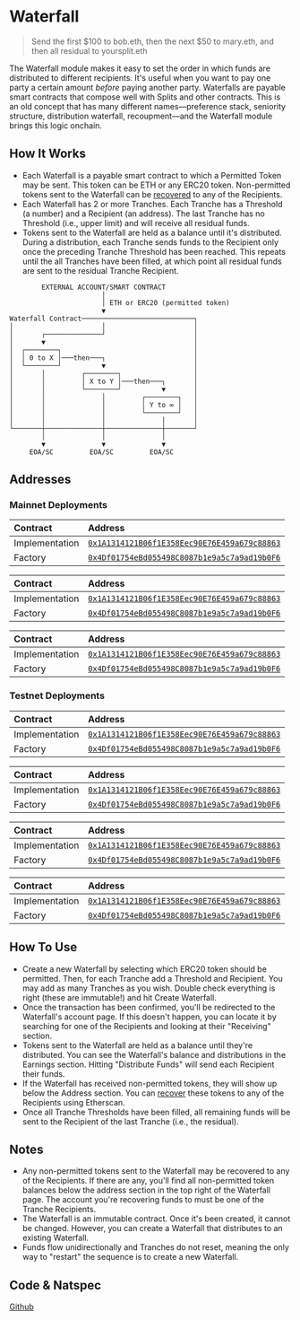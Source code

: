 
# Waterfall

> Send the first $100 to bob.eth, then the next $50 to mary.eth, and then all
> residual to yoursplit.eth

The Waterfall module makes it easy to set the order in which funds are
distributed to different recipients. It's useful when you want to pay one party
a certain amount _before_ paying another party. Waterfalls are payable smart
contracts that compose well with Splits and other contracts. This is an old
concept that has many different names—preference stack, seniority structure,
distribution waterfall, recoupment—and the Waterfall module brings this logic
onchain.

## How It Works

- Each Waterfall is a payable smart contract to which a Permitted Token may be
  sent. This token can be ETH or any ERC20 token. Non-permitted tokens sent to
  the Waterfall can be [recovered](#notes) to any of the Recipients.
- Each Waterfall has 2 or more Tranches. Each Tranche has a Threshold (a number)
  and a Recipient (an address). The last Tranche has no Threshold (i.e., upper
  limit) and will receive all residual funds.
- Tokens sent to the Waterfall are held as a balance until it's distributed.
  During a distribution, each Tranche sends funds to the Recipient only once the
  preceding Tranche Threshold has been reached. This repeats until the all
  Tranches have been filled, at which point all residual funds are sent to the
  residual Tranche Recipient.

```
        EXTERNAL ACCOUNT/SMART CONTRACT
                       │
                       │ ETH or ERC20 (permitted token)
                       ▼
Waterfall Contract────────────────────────────┐
│                      │                      │
│       ┌──────────────┘                      │
│       ▼                                     │
│  ┌────────┐                                 │
│  │ 0 to X │───then───┐                      │
│  └────────┘          ▼                      │
│       │         ┌────────┐                  │
│       │         │ X to Y │───then───┐       │
│       │         └────────┘          ▼       │
│       │              │         ┌────────┐   │
│       │              │         │ Y to ∞ │   │
│       │              │         └────────┘   │
│       │              │              │       │
└───────┼──────────────┼──────────────┼───────┘
        │              │              │
        ▼              ▼              ▼
     EOA/SC         EOA/SC         EOA/SC
```

## Addresses

### Mainnet Deployments

<Toggle title="Ethereum - 1">

| Contract       | Address                                                                                                                      |
| :------------- | :--------------------------------------------------------------------------------------------------------------------------- |
| Implementation | [`0x1A1314121B06f1E358Eec90E76E459a679c88863`](https://etherscan.io/address/0x1A1314121B06f1E358Eec90E76E459a679c88863#code) |
| Factory        | [`0x4Df01754eBd055498C8087b1e9a5c7a9ad19b0F6`](https://etherscan.io/address/0x4Df01754eBd055498C8087b1e9a5c7a9ad19b0F6#code) |

</Toggle>

<Toggle title="Optimism – 10">

| Contract       | Address                                                                                                                                 |
| :------------- | :-------------------------------------------------------------------------------------------------------------------------------------- |
| Implementation | [`0x1A1314121B06f1E358Eec90E76E459a679c88863`](https://optimistic.etherscan.io/address/0x1A1314121B06f1E358Eec90E76E459a679c88863#code) |
| Factory        | [`0x4Df01754eBd055498C8087b1e9a5c7a9ad19b0F6`](https://optimistic.etherscan.io/address/0x4Df01754eBd055498C8087b1e9a5c7a9ad19b0F6#code) |

</Toggle>

<Toggle title="Polygon – 137">

| Contract       | Address                                                                                                                         |
| :------------- | :------------------------------------------------------------------------------------------------------------------------------ |
| Implementation | [`0x1A1314121B06f1E358Eec90E76E459a679c88863`](https://polygonscan.com/address/0x1A1314121B06f1E358Eec90E76E459a679c88863#code) |
| Factory        | [`0x4Df01754eBd055498C8087b1e9a5c7a9ad19b0F6`](https://polygonscan.com/address/0x4Df01754eBd055498C8087b1e9a5c7a9ad19b0F6#code) |

</Toggle>

### Testnet Deployments

<Toggle title="Goerli - 5">

| Contract       | Address                                                                                                                             |
| :------------- | :---------------------------------------------------------------------------------------------------------------------------------- |
| Implementation | [`0x1A1314121B06f1E358Eec90E76E459a679c88863`](https://goerli.etherscan.io/address/0x1A1314121B06f1E358Eec90E76E459a679c88863#code) |
| Factory        | [`0x4Df01754eBd055498C8087b1e9a5c7a9ad19b0F6`](https://goerli.etherscan.io/address/0x4Df01754eBd055498C8087b1e9a5c7a9ad19b0F6#code) |

</Toggle>

<Toggle title="Optimism Goerli – 420">

| Contract       | Address                                                                                                                                      |
| :------------- | :------------------------------------------------------------------------------------------------------------------------------------------- |
| Implementation | [`0x1A1314121B06f1E358Eec90E76E459a679c88863`](https://goerli-optimism.etherscan.io/address/0x1A1314121B06f1E358Eec90E76E459a679c88863#code) |
| Factory        | [`0x4Df01754eBd055498C8087b1e9a5c7a9ad19b0F6`](https://goerli-optimism.etherscan.io/address/0x4Df01754eBd055498C8087b1e9a5c7a9ad19b0F6#code) |

</Toggle>

<Toggle title="Polygon Mumbai – 80001">

| Contract       | Address                                                                                                                                |
| :------------- | :------------------------------------------------------------------------------------------------------------------------------------- |
| Implementation | [`0x1A1314121B06f1E358Eec90E76E459a679c88863`](https://mumbai.polygonscan.com/address/0x1A1314121B06f1E358Eec90E76E459a679c88863#code) |
| Factory        | [`0x4Df01754eBd055498C8087b1e9a5c7a9ad19b0F6`](https://mumbai.polygonscan.com/address/0x4Df01754eBd055498C8087b1e9a5c7a9ad19b0F6#code) |

</Toggle>

<Toggle title="Arbitrum Goerli – 421613">

| Contract       | Address                                                                                                                                                              |
| :------------- | :------------------------------------------------------------------------------------------------------------------------------------------------------------------- |
| Implementation | [`0x1A1314121B06f1E358Eec90E76E459a679c88863`](https://goerli-rollup-explorer.arbitrum.io/address/0x1A1314121B06f1E358Eec90E76E459a679c88863/contracts#address-tabs) |
| Factory        | [`0x4Df01754eBd055498C8087b1e9a5c7a9ad19b0F6`](https://goerli-rollup-explorer.arbitrum.io/address/0x4Df01754eBd055498C8087b1e9a5c7a9ad19b0F6/contracts#address-tabs) |

</Toggle>

## How To Use

- Create a new Waterfall by selecting which ERC20 token should be permitted.
  Then, for each Tranche add a Threshold and Recipient. You may add as many
  Tranches as you wish. Double check everything is right (these are immutable!)
  and hit Create Waterfall.
- Once the transaction has been confirmed, you'll be redirected to the
  Waterfall's account page. If this doesn't happen, you can locate it by
  searching for one of the Recipients and looking at their "Receiving" section.
- Tokens sent to the Waterfall are held as a balance until they're distributed.
  You can see the Waterfall's balance and distributions in the Earnings section.
  Hitting "Distribute Funds" will send each Recipient their funds.
- If the Waterfall has received non-permitted tokens, they will show up below
  the Address section. You can [recover](#notes) these tokens to any of the
  Recipients using Etherscan.
- Once all Tranche Thresholds have been filled, all remaining funds will be sent
  to the Recipient of the last Tranche (i.e., the residual).

## Notes

- Any non-permitted tokens sent to the Waterfall may be recovered to any of the
  Recipients. If there are any, you'll find all non-permitted token balances
  below the address section in the top right of the Waterfall page. The account
  you're recovering funds to must be one of the Tranche Recipients.
- The Waterfall is an immutable contract. Once it's been created, it cannot be
  changed. However, you can create a Waterfall that distributes to an existing
  Waterfall.
- Funds flow unidirectionally and Tranches do not reset, meaning the only way to
  "restart" the sequence is to create a new Waterfall.

## Code & Natspec

[Github](https://github.com/0xSplits/splits-waterfall/)
